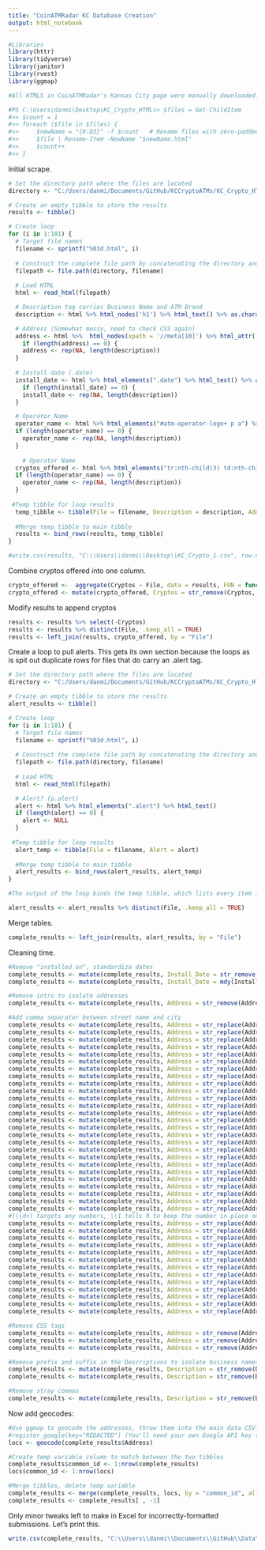 ```yaml
---
title: "CoinATMRadar KC Database Creation"
output: html_notebook
---
```


```r
#Libraries
library(httr)
library(tidyverse)
library(janitor)
library(rvest)
library(ggmap)
```

```r
#All HTMLS in CoinATMRadar's Kansas City page were manually downloaded. Below is the Powershell command to rename the HTMLs from their site names to R-friendly file names

#PS C:\Users\danmi\Desktop\KC_Crypto_HTMLs> $files = Get-ChildItem
#>> $count = 1
#>> foreach ($file in $files) {
#>>     $newName = "{0:D3}" -f $count   # Rename files with zero-padded 4-digit numbers
#>>     $file | Rename-Item -NewName "$newName.html"
#>>     $count++
#>> }
```

Initial scrape.
```r
# Set the directory path where the files are located
directory <- "C:/Users/danmi/Documents/GitHub/KCCryptoATMs/KC_Crypto_HTMLs"

# Create an empty tibble to store the results
results <- tibble()

# Create loop
for (i in 1:181) {
  # Target file names
  filename <- sprintf("%03d.html", i)
  
  # Construct the complete file path by concatenating the directory and file name
  filepath <- file.path(directory, filename)
  
  # Load HTML
  html <- read_html(filepath)

  # Description tag carries Business Name and ATM Brand
  description <- html %>% html_nodes('h1') %>% html_text() %>% as.character()

  # Address (Somewhat messy, need to check CSS again)
  address <- html %>%  html_nodes(xpath = '//meta[10]') %>% html_attr('content') %>% as.character()
    if (length(address) == 0) {
    address <- rep(NA, length(description))
  }
  
  # Install date (.date)
  install_date <- html %>% html_elements(".date") %>% html_text() %>% as.character()
    if (length(install_date) == 0) {
    install_date <- rep(NA, length(description))
  }

  # Operator Name
  operator_name <- html %>% html_elements("#atm-operator-logo+ p a") %>% html_text2() %>% as.character()
  if (length(operator_name) == 0) {
    operator_name <- rep(NA, length(description))
  }
  
    # Operator Name
  cryptos_offered <- html %>% html_elements("tr:nth-child(3) td:nth-child(1) , tr:nth-child(8) td:nth-child(1) , tr:nth-child(6) td:nth-child(1) , tr:nth-child(7) td:nth-child(1) , tr:nth-child(9) td:nth-child(1) , tr:nth-child(10) td:nth-child(1) , tr:nth-child(11) td:nth-child(1) , tr:nth-child(12) td:nth-child(1) , tr:nth-child(5) td:nth-child(1) , tr:nth-child(4) td:nth-child(1) , tr:nth-child(2) td:nth-child(1)") %>% html_text2() %>% as.character()
  if (length(operator_name) == 0) {
    operator_name <- rep(NA, length(description))
  }
  
 #Temp tibble for loop results
  temp_tibble <- tibble(File = filename, Description = description, Address = address, Install_Date = install_date, Operator_Name = operator_name, Cryptos = cryptos_offered)
  
  #Merge temp tibble to main tibble
  results <- bind_rows(results, temp_tibble)
}

#write.csv(results, "C:\\Users\\danmi\\Desktop\\KC_Crypto_1.csv", row.names=TRUE)
```

Combine cryptos offered into one column.
```r
crypto_offered <-  aggregate(Cryptos ~ File, data = results, FUN = function(x) paste(unique(x), collapse = ", "))
crypto_offered <- mutate(crypto_offered, Cryptos = str_remove(Cryptos, ", Supported fiat:"))
```

Modify results to append cryptos
```r
results <- results %>% select(-Cryptos)
results <- results %>% distinct(File, .keep_all = TRUE)
results <- left_join(results, crypto_offered, by = "File")
```


Create a loop to pull alerts. This gets its own section because the loops as is spit out duplicate rows for files that do carry an .alert tag.
```r
# Set the directory path where the files are located
directory <- "C:/Users/danmi/Documents/GitHub/KCCryptoATMs/KC_Crypto_HTMLs"

# Create an empty tibble to store the results
alert_results <- tibble()

# Create loop
for (i in 1:181) {
  # Target file names
  filename <- sprintf("%03d.html", i)
  
  # Construct the complete file path by concatenating the directory and file name
  filepath <- file.path(directory, filename)
  
  # Load HTML
  html <- read_html(filepath)

  # Alert? (p.alert)
  alert <- html %>% html_elements(".alert") %>% html_text()
  if (length(alert) == 0) {
    alert <- NULL
  }
  
 #Temp tibble for loop results
  alert_temp <- tibble(File = filename, Alert = alert)
  
  #Merge temp tibble to main tibble
  alert_results <- bind_rows(alert_results, alert_temp)
}

#The output of the loop binds the temp tibble, which lists every item in the database, against the results, which just extracts those with the alert tag. Delete these duplicates.

alert_results <- alert_results %>% distinct(File, .keep_all = TRUE)
```

Merge tables.
```r
complete_results <- left_join(results, alert_results, by = "File")
```


Cleaning time.
```r
#Remove "installed on", standardize dates
complete_results <- mutate(complete_results, Install_Date = str_remove(Install_Date, "Installed on"))
complete_results <- mutate(complete_results, Install_Date = mdy(Install_Date))

#Remove intro to isolate addresses
complete_results <- mutate(complete_results, Address = str_remove(Address, ".* at"))

#Add comma separator between street name and city
complete_results <- mutate(complete_results, Address = str_replace(Address, "Ave<br />", "Avenue, "))
complete_results <- mutate(complete_results, Address = str_replace(Address, "Ave.<br />", "Avenue, "))
complete_results <- mutate(complete_results, Address = str_replace(Address, "Blvd<br />", "Boulevard, "))
complete_results <- mutate(complete_results, Address = str_replace(Address, "Blvd.<br />", "Boulevard, "))
complete_results <- mutate(complete_results, Address = str_replace(Address, "Boulevard<br />", "Boulevard, "))
complete_results <- mutate(complete_results, Address = str_replace(Address, "Broadway<br />", "Broadway, "))
complete_results <- mutate(complete_results, Address = str_replace(Address, "Cutoff<br />", "Cutoff, "))
complete_results <- mutate(complete_results, Address = str_replace(Address, "Drive<br />", "Drive, "))
complete_results <- mutate(complete_results, Address = str_replace(Address, "Dr<br />", "Drive, "))
complete_results <- mutate(complete_results, Address = str_replace(Address, "Dr.<br />", "Drive, "))
complete_results <- mutate(complete_results, Address = str_replace(Address, "Highway<br />", "Highway, "))
complete_results <- mutate(complete_results, Address = str_replace(Address, "HWY<br />", "Highway, "))
complete_results <- mutate(complete_results, Address = str_replace(Address, "Ln<br />", "Lane, "))
complete_results <- mutate(complete_results, Address = str_replace(Address, "Parkway<br />", "Parkway, "))
complete_results <- mutate(complete_results, Address = str_replace(Address, "Pkwy<br />", "Parkway, "))
complete_results <- mutate(complete_results, Address = str_replace(Address, "St<br />", "Street, "))
complete_results <- mutate(complete_results, Address = str_replace(Address, "St.<br />", "Street, "))
complete_results <- mutate(complete_results, Address = str_replace(Address, "st<br />", "Street, "))
complete_results <- mutate(complete_results, Address = str_replace(Address, "S<br />", ", "))
complete_results <- mutate(complete_results, Address = str_replace(Address, "Street<br />", "Street, "))
complete_results <- mutate(complete_results, Address = str_replace(Address, "Rd<br />", "Road, "))
complete_results <- mutate(complete_results, Address = str_replace(Address, "Rd.<br />", "Road, "))
complete_results <- mutate(complete_results, Address = str_replace(Address, "Road<br />", "Road, "))
complete_results <- mutate(complete_results, Address = str_replace(Address, "Terrace<br />", "Terrace, "))
complete_results <- mutate(complete_results, Address = str_replace(Address, "Paseo<br />", "Paseo, "))
complete_results <- mutate(complete_results, Address = str_replace(Address, "Trafficway<br />", "Trafficway, "))
#(\\d+) targets any numbers, \\1 tells R to keep the number in place once applying the formatting.
complete_results <- mutate(complete_results, Address = str_replace(Address, "Lot (\\d+)", "Lot \\1, "))
complete_results <- mutate(complete_results, Address = str_replace(Address, "Hwy (\\d+)", "Highway \\1, "))
complete_results <- mutate(complete_results, Address = str_replace(Address, "Suite (\\d+)", "Suite \\1, "))
complete_results <- mutate(complete_results, Address = str_replace(Address, "Suite ([a-zA-Z]+)", "Suite \\1, "))
complete_results <- mutate(complete_results, Address = str_replace(Address,"suite ([a-zA-Z]+)", "Suite \\1, "))
complete_results <- mutate(complete_results, Address = str_replace(Address, "Ste ([a-zA-Z+])", "Suite \\1, "))
complete_results <- mutate(complete_results, Address = str_replace(Address, "Ste (\\d+)", "Suite \\1, "))
complete_results <- mutate(complete_results, Address = str_replace(Address, "MO-(\\d+)", "MO-\\1, "))
complete_results <- mutate(complete_results, Address = str_replace(Address, "US-(\\d+) E", "US-\\1 E, "))
complete_results <- mutate(complete_results, Address = str_replace(Address, "US-(\\d+)", "US-\\1, "))
complete_results <- mutate(complete_results, Address = str_replace(Address, "Rte (\\d+)", "Route \\1, "))
complete_results <- mutate(complete_results, Address = str_replace(Address, "#(\\d+)", "# \\1, "))
complete_results <- mutate(complete_results, Address = str_replace(Address,"St #([a-zA-Z]+)", "Suite \\1, "))

#Remove CSS tags
complete_results <- mutate(complete_results, Address = str_remove(Address, "<br />USA"))
complete_results <- mutate(complete_results, Address = str_remove(Address, "<br />United States"))
complete_results <- mutate(complete_results, Address = str_remove(Address, "<br />"))

#Remove prefix and suffix in the Descriptions to isolate business names
complete_results <- mutate(complete_results, Description = str_remove(Description, ".* at"))
complete_results <- mutate(complete_results, Description = str_remove(Description, "–.*"))

#Remove stray commas
complete_results <- mutate(complete_results, Description = str_remove(Description, " ., "))
```

Now add geocodes:
```r
#Use ggmap to geocode the addresses, throw them into the main data CSV.
#register_google(key="REDACTED") (You'll need your own Google API key to run this.)
locs <- geocode(complete_results$Address)

#Create temp variable column to match between the two tibbles
complete_results$common_id <- 1:nrow(complete_results)
locs$common_id <- 1:nrow(locs)

#Merge tibbles, delete temp variable
complete_results <- merge(complete_results, locs, by = "common_id", all = T)
complete_results <- complete_results[ , -1]
```


Only minor tweaks left to make in Excel for incorrectly-formatted submissions. Let's print this.
```r
write.csv(complete_results, "C:\\Users\\danmi\\Documents\\GitHub\\Data\\KC_Crypto_ATMs.csv", row.names=TRUE)
```
